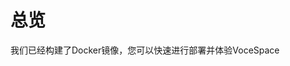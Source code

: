 
# 总览

我们已经构建了Docker镜像，您可以快速进行部署并体验VoceSpace

<Container>
    <MyLinkCard
        href="/doc/deploy/quickstart"
        title="QuickStart"
        description="本地利用脚本一行命令快速部署VoceSpace。"
    />
    <MyLinkCard
        href="/doc/deploy/local_docker"
        title="本地部署"
        description="本地快速使用Docker镜像进行构建。"
    />
</Container>

<Container>
    <MyLinkCard
        href="/doc/deploy/docker_nginx"
        title="Docker + Nginx"
        description="使用我们提供的Docker镜像构建容器，并使用nginx进行服务器部署。"
    />
    <MyLinkCard
        href="/doc/deploy/docker_caddy"
        title="Docker + Caddy"
        description="使用我们提供的Docker镜像构建容器，并使用Caddy进行服务器部署。"
    />
</Container>

<Container>
    <MyLinkCard
        href="/doc/deploy/flex"
        title="灵活部署"
        description="从源码编译开始，一步一步进行部署，其中包含nginx/caddy, pm2, tls, turn ..."
    />
    <MyLinkCard
        href="/doc/deploy/help"
        title="帮助"
        description="当你遇到问题时，或许您可以从这里获得解决方案。"
    />
</Container>
